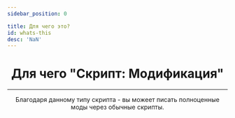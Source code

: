 ```yaml
---
sidebar_position: 0

title: Для чего это?
id: whats-this
desc: 'NaN'
---
```


<div align="center">

# Для чего "Скрипт: Модификация"

---

Благодаря данному типу скрипта - вы можеет писать полноценные моды через обычные скрипты.

</div>
